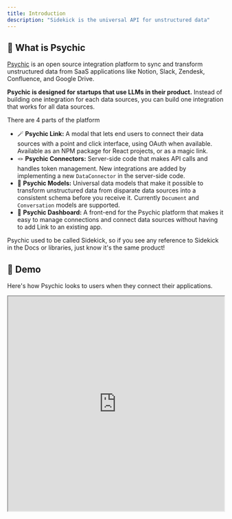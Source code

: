 ```yaml
---
title: Introduction
description: "Sidekick is the universal API for unstructured data"
---
```


## 🔮 What is Psychic
[Psychic](https://psychic.dev/) is an open source integration platform to sync and transform unstructured data from SaaS applications like Notion, Slack, Zendesk, Confluence, and Google Drive.

**Psychic is designed for startups that use LLMs in their product.** Instead of building one integration for each data sources, you can build one integration that works for all data sources.

There are 4 parts of the platform
* 🪄 **Psychic Link:** A modal that lets end users to connect their data sources with a point and click interface, using OAuth when available. Available as an NPM package for React projects, or as a magic link.
* 🪢 **Psychic Connectors:** Server-side code that makes API calls and handles token management. New integrations are added by implementing a new `DataConnector` in the server-side code.
* 💃 **Psychic Models:** Universal data models that make it possible to transform unstructured data from disparate data sources into a consistent schema before you receive it. Currently `Document` and `Conversation` models are supported.
* 🎩 **Psychic Dashboard:** A front-end for the Psychic platform that makes it easy to manage connections and connect data sources without having to add Link to an existing app.

<Note>Psychic used to be called Sidekick, so if you see any reference to Sidekick in the Docs or libraries, just know it's the same product!</Note>

## 🎥 Demo
Here's how Psychic looks to users when they connect their applications.
<iframe width="100%" height="500" src="https://github.com/psychicapi/docs/assets/14931371/22c7dd7f-efe0-4b0a-9a64-e8e1b171b1c9" />

## 🔌 Integrations
Psychic integrates with [LangChain](https://python.langchain.com/en/latest/index.html) and your favorite vector database.

Psychic currently supports the following connectors:
* Notion
* Confluence
* Zendesk Help Center
* Google Drive (PDFs and documents)
* Slack

If you don't see one you want, feel free to [put up a PR](https://github.com/psychic-api/psychic) and add it!

## 🚧 Roadmap
* LangChain DataLoader
* Webhook support to notify when source documents/conversations have been updated
* Support for write scopes for each connector, in addition to read scopes